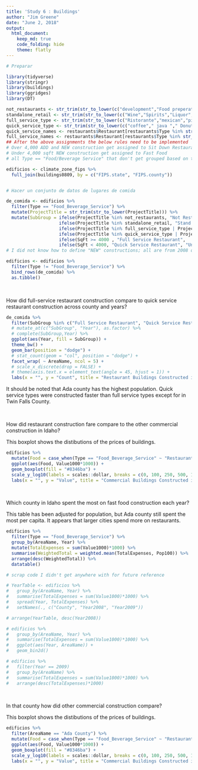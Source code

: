 ```yaml
---
title: 'Study 6 : Buildings'
author: "Jim Greene"
date: "June 2, 2018"
output: 
  html_document:
    keep_md: true
    code_folding: hide
    theme: flatly
---
```


```r
# Preparar

library(tidyverse)
library(stringr)
library(buildings)
library(ggridges)
library(DT)

not_restaurants <- str_trim(str_to_lower(c("development","Food preperation center", "Food Services center","bakery","Grocery","conceession","Cafeteria", "lunchroom","school","facility"," hall ")))
standalone_retail <- str_trim(str_to_lower(c("Wine","Spirits","Liquor","Convenience","drugstore","Flying J", "Rite Aid ","walgreens ","Love's Travel ")))
full_service_type <- str_trim(str_to_lower(c("Ristorante","mexican","pizza ","steakhouse"," grill ","buffet","tavern"," bar ","waffle","italian","steak house")))
quick_service_type <- str_trim(str_to_lower(c("coffee"," java "," Donut ","Doughnut"," burger ","Ice Cream ","custard ","sandwich ","fast food "," bagel ")))
quick_service_names <- restaurants$Restaurant[restaurants$Type %in% str_trim(str_to_lower(c("coffee","Ice Cream","Fast Food")))]
full_service_names <- restaurants$Restaurant[restaurants$Type %in% str_trim(str_to_lower(c("Pizza","Casual Dining","Fast Casual")))]
## After the above assignments the below rules need to be implemented
# Over 4,000 ADD and NEW construction get assigned to Sit Down Restaurants
# Under 4,000 sqft NEW construction get assigned to Fast Food
# all Type == "Food/Beverage Service" that don't get grouped based on the above are called "Unknown"
```

```r
edificios <- climate_zone_fips %>% 
  full_join(buildings0809, by = c("FIPS.state", "FIPS.county"))


# Hacer un conjunto de datos de lugares de comida

de_comida <- edificios %>%
  filter(Type == "Food_Beverage_Service") %>% 
  mutate(ProjectTitle = str_trim(str_to_lower(ProjectTitle))) %>% 
  mutate(SubGroup = ifelse(ProjectTitle %in% not_restaurants, "Not Restaraunt", 
                    ifelse(ProjectTitle %in% standalone_retail, "Stand Alone Retail", 
                    ifelse(ProjectTitle %in% full_service_type | ProjectTitle %in% full_service_names, "Full Service Restaurant", 
                    ifelse(ProjectTitle %in% quick_service_type | ProjectTitle %in% quick_service_names, "Quick Service Restaurant", 
                    ifelse(SqFt >= 4000 , "Full Service Restaurant", 
                    ifelse(SqFt < 4000, "Quick Service Restaurant", "Unknown")))))))
# I did not know how to define "NEW" constructions; all are from 2008 or 2009.

edificios <- edificios %>% 
  filter(Type != "Food_Beverage_Service") %>% 
  bind_rows(de_comida) %>% 
  as.tibble()
```

</br>

How did full-service restaurant construction compare to quick service restaurant construction across county and years?

```r
de_comida %>% 
  filter(SubGroup %in% c("Full Service Restaurant", "Quick Service Restaurant")) %>%
  # mutate_at(c("SubGroup", "Year"), as.factor) %>% 
  # complete(SubGroup,Year) %>%
  ggplot(aes(Year, fill = SubGroup)) +
  theme_bw() +
  geom_bar(position = "dodge") +
  # stat_count(geom = "col", position = "dodge") +
  facet_wrap( ~ AreaName, ncol = 5) +
  # scale_x_discrete(drop = FALSE) +
  # theme(axis.text.x = element_text(angle = 45, hjust = 1)) +
  labs(x = "", y = "Count", title = "Restaurant Buildings Constructed in Idaho, 2008-09", fill = "Type")
```

It should be noted that Ada county has the highest population. Quick service types were constructed faster than full service types except for in Twin Falls County.

</br>

How did restaurant construction fare compare to the other commercial construction in Idaho?

This boxplot shows the distibutions of the prices of buildings.
```r
edificios %>% 
  mutate(Food = case_when(Type == "Food_Beverage_Service" ~ "Restaurants", TRUE ~ "Other"))  %>% 
  ggplot(aes(Food, Value1000*1000)) +
  geom_boxplot(fill = "#8346ba") +
  scale_y_log10(labels = scales::dollar, breaks = c(0, 100, 250, 500, 1000, 2500, 5000, 10000, 25000, 50000, 100000)*1000) +
  labs(x = "", y = "Value", title = "Commercial Buildings Constructed in Idaho, 2008-2009")
```

</br>

Which county in Idaho spent the most on fast food construction each year?

This table has been adjusted for population, but Ada county still spent the most per capita. It appears that larger cities spend more on restaurants.
```r
edificios %>% 
  filter(Type == "Food_Beverage_Service") %>% 
  group_by(AreaName, Year) %>%
  mutate(TotalExpenses = sum(Value1000)*1000) %>%
  summarise(WeightedTotal = weighted.mean(TotalExpenses, Pop100)) %>%
  arrange(desc(WeightedTotal)) %>% 
  datatable()
```
```r
# scrap code I didn't get anywhere with for future reference

# YearTable <- edificios %>% 
#   group_by(AreaName, Year) %>% 
#   summarise(TotalExpenses = sum(Value1000)*1000) %>%
#   spread(Year, TotalExpenses) %>% 
#   setNames(., c("County", "Year2008", "Year2009"))

# arrange(YearTable, desc(Year2008)) 

# edificios %>% 
#   group_by(AreaName, Year) %>% 
#   summarise(TotalExpenses = sum(Value1000)*1000) %>%
#   ggplot(aes(Year, AreaName)) +
#   geom_bin2d()

# edificios %>% 
#   filter(Year == 2009)
#   group_by(AreaName) %>% 
#   summarise(TotalExpenses = sum(Value1000)*1000) %>% 
#   arrange(desc(TotalExpenses)*1000)
```

</br>

In that county how did other commercial construction compare?

This boxplot shows the distibutions of the prices of buildings.
```r
edificios %>% 
  filter(AreaName == "Ada County") %>% 
  mutate(Food = case_when(Type == "Food_Beverage_Service" ~ "Restaurants", TRUE ~ "Other"))  %>% 
  ggplot(aes(Food, Value1000*1000)) +
  geom_boxplot(fill = "#8346ba") +
  scale_y_log10(labels = scales::dollar, breaks = c(0, 100, 250, 500, 1000, 2500, 5000, 10000, 25000, 50000, 100000)*1000) +
  labs(x = "", y = "Value", title = "Commercial Buildings Constructed in Ada County, 2008-2009")
```

